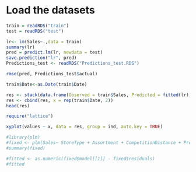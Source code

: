 # Load the datasets
```r
train = readRDS("train")
test = readRDS("test")
```

```r
lr<- lm(Sales~.,data = train)
summary(lr)
pred = predict.lm(lr, newdata = test)
save.prediction("lr", pred)
Predictions_test <- readRDS("Predictions_test.RDS")
```

```r
rmse(pred, Predictions_test$actual)
```


```r

train$Date<-as.Date(train$Date)

res <- stack(data.frame(Observed = train$Sales, Predicted = fitted(lr)))
res <- cbind(res, x = rep(train$Date, 2))
head(res)

require("lattice")

xyplot(values ~ x, data = res, group = ind, auto.key = TRUE)
```
```r
#library(plm)
#fixed <- plm(Sales~ StoreType + Assortment + CompetitionDistance + Promo2 + PromoInterval + DayOfWeek + Open + Promo + StateHoliday + SchoolHoliday + Promo2SinceDate + CompetitionSinceDate + StoreAssortmentMatch + CompetitionPresent + BothHolidays, data=train, index=c("Store","Date"), model="within")
#summary(fixed)
```
```r
#fitted <- as.numeric(fixed$model[[1]] - fixed$residuals) 
#fitted
```

